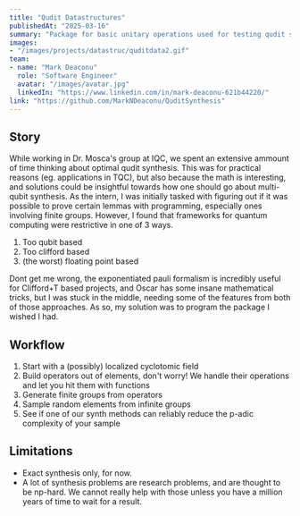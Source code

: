 ```yaml
---
title: "Qudit Datastructures"
publishedAt: "2025-03-16"
summary: "Package for basic unitary operations used for testing qudit synthesis techniques"
images:
- "/images/projects/datastruc/quditdata2.gif"
team:
- name: "Mark Deaconu"
  role: "Software Engineer"
  avatar: "/images/avatar.jpg"
  linkedIn: "https://www.linkedin.com/in/mark-deaconu-621b44220/"
link: "https://github.com/MarkNDeaconu/QuditSynthesis"
---
```

## Story

While working in Dr. Mosca's group at IQC, we spent an extensive ammount of time thinking about optimal qudit synthesis. This was for practical reasons 
(eg. applications in TQC), but also because the math is interesting, and solutions could be insightful towards how one should go about multi-qubit synthesis.
As the intern, I was initially tasked with figuring out if it was possible to prove certain lemmas with programming, especially ones involving finite groups.
However, I found that frameworks for quantum computing were restrictive in one of 3 ways. 

1. Too qubit based
2. Too clifford based 
3. (the worst) floating point based

Dont get me wrong, the exponentiated pauli formalism is incredibly useful for Clifford+T based projects, and Oscar has some insane mathematical tricks, but 
I was stuck in the middle, needing some of the features from both of those approaches. As so, my solution was to program the package I wished I had.

## Workflow
1. Start with a (possibly) localized cyclotomic field
2. Build operators out of elements, don't worry! We handle their operations and let you hit them with functions
3. Generate finite groups from operators
4. Sample random elements from infinite groups
5. See if one of our synth methods can reliably reduce the p-adic complexity of your sample

## Limitations

- Exact synthesis only, for now.
- A lot of synthesis problems are research problems, and are thought to be np-hard. We cannot really help with those unless you have a million years of time to wait for a result.
